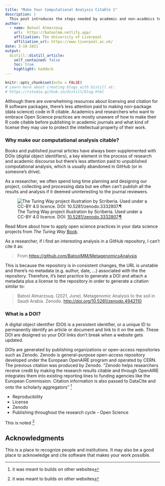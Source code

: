 ```yaml
---
title: "Make Your Computational Analysis Citable 1"
description: |
  This post introduces the steps needed by academic and non-acadmics to make their computational analysis citable regardless of being published in journals. 
author:
  - name: Batool Almarzouq 
    url:  https://batoolmm.netlify.app/
    affiliation: The University of Liverpool
    affiliation_url: https://www.liverpool.ac.uk/
date: 3-18-2021
output:
  distill::distill_article:
    self_contained: false
    toc: true
    highlight: haddock
---
```


```r
knitr::opts_chunk$set(echo = FALSE)
# Learn more about creating blogs with Distill at:
# https://rstudio.github.io/distill/blog.html
```

Although there are overwhelming resources about licensing and citation for R software packages, there's less attention paid to making non-package (data science) code in R citable. Academics and researchers who want to embrace Open Science practices are mostly unaware of how to make their R code citable before publishing in academic journals and what kind of license they may use to protect the intellectual property of their work.

### Why make our computational analysis citable?

Books and published journal articles have always been supplemented with DOIs (digital object identifiers), a key element in the process of research and academic discourse but there's less attention paid to unpublished computational analysis, which is usually abandoned in GitHub (or in someone's drive).

As a researcher, we often spend long time planning and designing our project, collecting and processing data but we often can't publish all the results and analysis if it deemed uninteresting to the journal reviewers.

![The Turing Way project illustration by Scriberia. Used under a CC-BY 4.0 licence. DOI: [10.5281/zenodo.3332807](https://doi.org/10.5281/zenodo.3332807).[¶](https://the-turing-way.netlify.app/reproducible-research/reproducible-research.html#reproducible)](images/data-cycle.jpeg "The Turing Way project illustration by Scriberia. Used under a CC-BY 4.0 licence. DOI: 10.5281/zenodo.3332807.¶")

<aside>
Read More about how to apply open science practices in your data science projects from _The Turing Way_ [Book](https://the-turing-way.netlify.app/).
</aside>

As a researcher, if i find an interesting analysis in a GitHub repository, I can't cite it as:

> From <https://github.com/BatoolMM/MetagenomicsAnalysis>

This is because the repository is in consistent changes, the URL is unstable and there's no metadata (e.g. author, date, ...) associated with the the repository. Therefore, it's best practice to generate a DOI and attach a metadata plus a license to the repository in order to generate a citation similar to:

> Batool Almarzouq. (2021, June). Metagenomic Analysis to the soil in Saudi Arabia. Zenodo. <http://doi.org/10.5281/zenodo.4942110>

### What is a DOI?

A digital object identifier (DOI) is a persistent identifier, or a unique ID to permanently identify an article or document and link to it on the web. These DOI are designed so your DOI links don't break when a website gets updated.

DOIs are generated by publishing organizations or open-access repositories such as Zenodo. Zenodo is general-purpose open-access repository developed under the European OpenAIRE program and operated by CERN. The previous citation was produced by Zenodo. "Zenodo helps researchers receive credit by making the research results citable and through OpenAIRE integrates them into existing reporting lines to funding agencies like the European Commission. Citation information is also passed to DataCite and onto the scholarly aggregators" [^1]

[^1]: Find out more about Zenodo from [their Website](https://about.zenodo.org/).



-   Reproducibility
-   License
-   Zenodo
-   Publishing throughout the research cycle - Open Science

This is noted [^1]

[^1]: it was meant to builds on other websites



## Acknowledgments {.appendix}

This is a place to recognize people and institutions. It may also be a good place
to acknowledge and cite software that makes your work possible.


